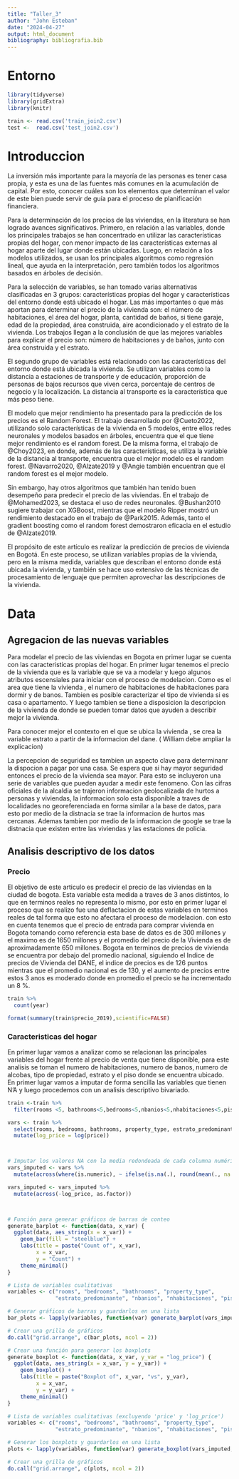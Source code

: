 ```yaml
---
title: "Taller_3"
author: "John Esteban"
date: "2024-04-27"
output: html_document
bibliography: bibliografia.bib
---
```


# Entorno

```r
library(tidyverse)
library(gridExtra)
library(knitr)
```

```r
train <- read.csv('train_join2.csv')
test <-  read.csv('test_join2.csv')
```

# Introduccion

La inversión más importante para la mayoría de las personas es tener casa propia, y esta es una de las fuentes más comunes en la acumulación de capital. Por esto, conocer cuáles son los elementos que determinan el valor de este bien puede servir de guía para el proceso de planificación financiera.

Para la determinación de los precios de las viviendas, en la literatura se han logrado avances significativos. Primero, en relación a las variables, donde los principales trabajos se han concentrado en utilizar las características propias del hogar, con menor impacto de las características externas al hogar aparte del lugar donde están ubicadas. Luego, en relación a los modelos utilizados, se usan los principales algoritmos como regresión lineal, que ayuda en la interpretación, pero también todos los algoritmos basados en árboles de decisión.

Para la selección de variables, se han tomado varias alternativas clasificadas en 3 grupos: características propias del hogar y características del entorno donde está ubicado el hogar. Las más importantes o que más aportan para determinar el precio de la vivienda son: el número de habitaciones, el área del hogar, planta, cantidad de baños, si tiene garaje, edad de la propiedad, área construida, aire acondicionado y el estrato de la vivienda. Los trabajos llegan a la conclusión de que las mejores variables para explicar el precio son: número de habitaciones y de baños, junto con área construida y el estrato.

El segundo grupo de variables está relacionado con las características del entorno donde está ubicada la vivienda. Se utilizan variables como la distancia a estaciones de transporte y de educación, proporción de personas de bajos recursos que viven cerca, porcentaje de centros de negocio y la localización. La distancia al transporte es la característica que más peso tiene.

El modelo que mejor rendimiento ha presentado para la predicción de los precios es el Random Forest. El trabajo desarrollado por @Cueto2022, utilizando solo características de la vivienda en 5 modelos, entre ellos redes neuronales y modelos basados en árboles, encuentra que el que tiene mejor rendimiento es el random forest. De la misma forma, el trabajo de @Choy2023, en donde, además de las características, se utiliza la variable de la distancia al transporte, encuentra que el mejor modelo es el random forest. @Navarro2020, @Alzate2019 y @Angie también encuentran que el random forest es el mejor modelo.

Sin embargo, hay otros algoritmos que también han tenido buen desempeño para predecir el precio de las viviendas. En el trabajo de @Mohamed2023, se destaca el uso de redes neuronales. @Bushan2010 sugiere trabajar con XGBoost, mientras que el modelo Ripper mostró un rendimiento destacado en el trabajo de @Park2015. Además, tanto el gradient boosting como el random forest demostraron eficacia en el estudio de @Alzate2019.

El propósito de este artículo es realizar la predicción de precios de vivienda en Bogotá. En este proceso, se utilizan variables propias de la vivienda, pero en la misma medida, variables que describan el entorno donde está ubicada la vivienda, y también se hace uso extensivo de las técnicas de procesamiento de lenguaje que permiten aprovechar las descripciones de la vivienda.

# Data

## Agregacion de las nuevas variables

Para modelar el precio de las viviendas en Bogota en primer lugar se cuenta con las caracteristicas propias del hogar. En primer lugar tenemos el precio de la vivienda que es la variable que se va a modelar y luego algunos atributos escensiales para iniciar con el proceso de modelacion. Como es el area que tiene la vivienda , el numero de habitaciones de habitaciones para dormir y de banos. Tambien es posible caracterizar el tipo de vivienda si es casa o apartamento. Y luego tambien se tiene a disposicion la descripcion de la vivienda de donde se pueden tomar datos que ayuden a describir mejor la vivienda.

Para conocer mejor el contexto en el que se ubica la vivienda , se crea la variable estrato a partir de la informacion del dane. ( William debe ampliar la explicacion)

La percepcion de seguridad es tambien un aspecto clave para determinanr la dispocion a pagar por una casa. Se espera que si hay mayor seguridad entonces el precio de la vivienda sea mayor. Para esto se incluyeron una serie de variables que pueden ayudar a medir este fenomeno. Con las cifras oficiales de la alcaldia se trajeron informacion geolocalizada de hurtos a personas y viviendas, la informacion solo esta disponible a traves de localidades no georeferenciada en forma similar a la base de datos, para esto por medio de la distnacia se trae la informacion de hurtos mas cercanas. Ademas tambien por medio de la informacion de google se trae la distnacia que existen entre las viviendas y las estaciones de policia.

## Analisis descriptivo de los datos

### Precio

El objetivo de este articulo es predecir el precio de las viviendas en la ciudad de bogota. Esta variable esta medida a traves de 3 anos distintos, lo que en terminos reales no representa lo mismo, por esto en primer lugar el proceso que se realizo fue una deflactacion de estas variables en terminos reales de tal forma que esto no afectara el proceso de modelacion. con esto en cuenta tenemos que el precio de entrada para comprar vivienda en Bogota tomando como referencia esta base de datos es de 300 millones y el maximo es de 1650 millones y el promedio del precio de la Vivienda es de aproximadamente 650 millones. Bogota en terminos de precios de vivienda se encuentra por debajo del promedio nacional, siguiendo el Indice de precios de Vivienda del DANE, el indice de precios es de 126 puntos mientras que el promedio nacional es de 130, y el aumento de precios entre estos 3 anos es moderado donde en promedio el precio se ha incrementado un 8 %.

```r
train %>%
  count(year)
```

```r
format(summary(train$precio_2019),scientific=FALSE)
```

### Caracteristicas del hogar

En primer lugar vamos a analizar como se relacionan las principales variables del hogar frente al precio de venta que tiene disponible, para este analisis se toman el numero de habitaciones, numero de banos, numero de alcobas, tipo de propiedad, estrato y el piso donde se encuentra ubicado. En primer lugar vamos a imputar de forma sencilla las variables que tienen N'A y luego procedemos con un analisis descriptivo bivariado.

```r
train <-train %>%
  filter(rooms <5, bathrooms<5,bedrooms<5,nbanios<5,nhabitaciones<5,piso_apartamento<5)

vars <- train %>% 
  select(rooms, bedrooms, bathrooms, property_type, estrato_predominante, nbanios, nhabitaciones, piso_apartamento,price) %>%
  mutate(log_price = log(price))



# Imputar los valores NA con la media redondeada de cada columna numérica
vars_imputed <- vars %>%
  mutate(across(where(is.numeric), ~ ifelse(is.na(.), round(mean(., na.rm = TRUE)), .)))

vars_imputed <- vars_imputed %>%
  mutate(across(-log_price, as.factor))



# Función para generar gráficos de barras de conteo
generate_barplot <- function(data, x_var) {
  ggplot(data, aes_string(x = x_var)) +
    geom_bar(fill = "steelblue") +
    labs(title = paste("Count of", x_var),
         x = x_var, 
         y = "Count") +
    theme_minimal()
}

# Lista de variables cualitativas
variables <- c("rooms", "bedrooms", "bathrooms", "property_type", 
               "estrato_predominante", "nbanios", "nhabitaciones", "piso_apartamento")

# Generar gráficos de barras y guardarlos en una lista
bar_plots <- lapply(variables, function(var) generate_barplot(vars_imputed, var))

# Crear una grilla de gráficos
do.call("grid.arrange", c(bar_plots, ncol = 2))
```


```r


# Crear una función para generar los boxplots
generate_boxplot <- function(data, x_var, y_var = "log_price") {
  ggplot(data, aes_string(x = x_var, y = y_var)) +
    geom_boxplot() +
    labs(title = paste("Boxplot of", x_var, "vs", y_var),
         x = x_var, 
         y = y_var) +
    theme_minimal()
}

# Lista de variables cualitativas (excluyendo 'price' y 'log_price')
variables <- c("rooms", "bedrooms", "bathrooms", "property_type", 
               "estrato_predominante", "nbanios", "nhabitaciones", "piso_apartamento")

# Generar los boxplots y guardarlos en una lista
plots <- lapply(variables, function(var) generate_boxplot(vars_imputed, var))

# Crear una grilla de gráficos
do.call("grid.arrange", c(plots, ncol = 2))
```
